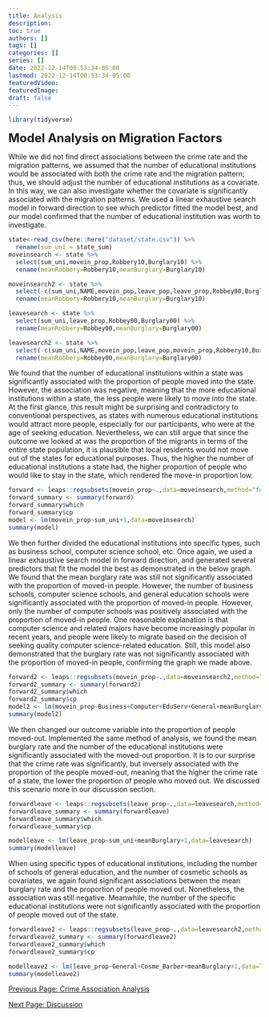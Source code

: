 ```yaml
---
title: Analysis
description:
toc: true
authors: []
tags: []
categories: []
series: []
date: 2022-12-14T00:53:34-05:00
lastmod: 2022-12-14T00:53:34-05:00
featuredVideo:
featuredImage:
draft: false
---
```

```r
library(tidyverse)
```

<font size="5"><b>Model Analysis on Migration Factors</font></b>


While we did not find direct associations between the crime rate and the migration patterns, we assumed that the number of educational institutions would be associated with both the crime rate and the migration pattern; thus, we should adjust the number of educational institutions as a covariate. In this way, we can also investigate whether the covariate is significantly associated with the migration patterns. We used a linear exhaustive search model in forward direction to see which predictor fitted the model best, and our model confirmed that the number of educational institution was worth to investigate. 

```r
state<-read_csv(here::here("dataset/state.csv")) %>%
  rename(sum_uni = state_sum)
moveinsearch <- state %>%
  select(sum_uni,movein_prop,Robbery10,Burglary10) %>%
  rename(meanRobbery=Robbery10,meanBurglary=Burglary10)

moveinsearch2 <- state %>%
  select(-c(sum_uni,NAME,movein_pop,leave_pop,leave_prop,Robbey00,Burglary00)) %>%
  rename(meanRobbery=Robbery10,meanBurglary=Burglary10)

leavesearch <- state %>%
  select(sum_uni,leave_prop,Robbey00,Burglary00) %>%
  rename(meanRobbery=Robbey00,meanBurglary=Burglary00)

leavesearch2 <- state %>%
  select(-c(sum_uni,NAME,movein_pop,leave_pop,movein_prop,Robbery10,Burglary10)) %>%
  rename(meanRobbery=Robbey00,meanBurglary=Burglary00)

```


We found that the number of educational institutions within a state was significantly associated with the proportion of people moved into the state. However, the association was negative, meaning that the more educational institutions within a state, the less people were likely to move into the state. At the first glance, this result might be surprising and contradictory to conventional perspectives, as states with numerous educational institutions would attract more people, especially for our participants, who were at the age of seeking education. Nevertheless, we can still argue that since the outcome we looked at was the proportion of the migrants in terms of the entire state population, it is plausible that local residents would not move out of the states for educational purposes. Thus, the higher the number of educational institutions a state had, the higher proportion of people who would like to stay in the state, which rendered the move-in proportion low. 

```r
forward <- leaps::regsubsets(movein_prop~.,data=moveinsearch,method="forward")
forward_summary <- summary(forward)
forward_summary$which
forward_summary$cp
model <- lm(movein_prop~sum_uni+1,data=moveinsearch)
summary(model)
```

We then further divided the educational institutions into specific types, such as business school, computer science school, etc. Once again, we used a linear exhaustive search model in forward direction, and generated several predictors that fit the model the best as demonstrated in the below graph. We found that the mean burglary rate was still not significantly associated with the proportion of moved-in people. However, the number of business schools, computer science schools, and general education schools were significantly associated with the proportion of moved-in people. However, only the number of computer schools was positively associated with the proportion of moved-in people. One reasonable explanation is that computer science and related majors have become increasingly popular in recent years, and people were likely to migrate based on the decision of seeking quality computer science-related education. Still, this model also demonstrated that the burglary rate was not significantly associated with the proportion of moved-in people, confirming the graph we made above. 

```r
forward2 <- leaps::regsubsets(movein_prop~.,data=moveinsearch2,method="forward")
forward2_summary <- summary(forward2)
forward2_summary$which
forward2_summary$cp
model2 <- lm(movein_prop~Business+Computer+EduServ+General+meanBurglary+1,data=moveinsearch2)
summary(model2)
```


We then changed our outcome variable into the proportion of people moved-out. Implemented the same method of analysis, we found the mean burglary rate and the number of the educational institutions were significantly associated with the moved-out proportion. It is to our surprise that the crime rate was significantly, but inversely associated with the proportion of the people moved-out, meaning that the higher the crime rate of a state, the lower the proportion of people who moved out. We discussed this scenario more in our discussion section. 

```r
forwardleave <- leaps::regsubsets(leave_prop~.,data=leavesearch,method="forward")
forwardleave_summary <- summary(forwardleave)
forwardleave_summary$which
forwardleave_summary$cp

modelleave <- lm(leave_prop~sum_uni+meanBurglary+1,data=leavesearch)
summary(modelleave)
```

When using specific types of educational institutions, including the number of schools of general education, and the number of cosmetic schools as covariates, we again found significant associations between the mean burglary rate and the proportion of people moved out. Nonetheless, the association was still negative. Meanwhile, the number of the specific educational institutions were not significantly associated with the proportion of people moved out of the state. 

```r
forwardleave2 <- leaps::regsubsets(leave_prop~.,data=leavesearch2,method="forward")
forwardleave2_summary <- summary(forwardleave2)
forwardleave2_summary$which
forwardleave2_summary$cp

modelleave2 <- lm(leave_prop~General+Cosme_Barber+meanBurglary+1,data=leavesearch2)
summary(modelleave2)
```

[Previous Page: Crime Association Analysis](/analysis4/)

[Next Page: Discussion](/analysis6/)

